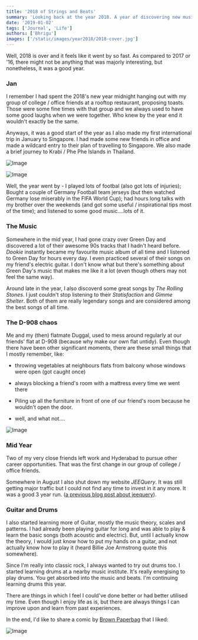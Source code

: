 ```yaml
---
title: '2018 of Strings and Beats'
summary: 'Looking back at the year 2018. A year of discovering new music, saying goodbye to friends, and self reflection'
date: '2019-01-02'
tags: ['Journal', 'Life']
authors: ['Bhrigu']
images: ['/static/images/year2018/2018-cover.jpg']
---
```


Well, 2018 is over and it feels like it went by so fast. As compared to 2017 or '16, there might not be anything that was majorly interesting, but nonetheless, it was a good year. 



### Jan

I remember I had spent the 2018's new year midnight hanging out with my group of college / office friends at a rooftop restaurant, proposing toasts. Those were some fine times with that group and we always used to have some good laughs when we were together. Who knew by the year end it wouldn't exactly be the same. 

Anyways, it was a good start of the year as I also made my first international trip in January to Singapore. I had made some new friends in office and made a wildcard entry to their plan of travelling to Singapore. We also made a brief journey to Krabi / Phe Phe Islands in Thailand. 

![Image](/static/images/year2018/singapore.jpg)

![Image](/static/images/year2018/thailand.jpg)



Well, the year went by - I played lots of footbal (also got lots of injuries); Bought a couple of Germany Football team jerseys (but then watched Germany lose miserably in the FIFA World Cup); had hours long talks with my brother over the weekends (and got some useful / inspirational tips most of the time); and listened to some good music....lots of it.


### The Music

Somewhere in the mid year, I had gone crazy over Green Day and discovered a lot of their awesome 90s tracks that I hadn't heard before. *Dookie* instantly became my favourite music album of all time and I listened to Green Day for hours every day. I even practiced several of their songs on my friend's electric guitar. I don't know what but there's something about Green Day's music that makes me like it a lot (even though others may not feel the same way).

Around late in the year, I also discoverd some great songs by *The Rolling Stones*. I just couldn't stop listening to their *Statisfaction* and *Gimme Shelter*. Both of them are really legendary songs and are considered among the best songs of all time. 



### The D-908 chaos

Me and my (then) flatmate Duggal, used to mess around regularly at our friends' flat at D-908 (because why make our own flat untidy). Even though there have been other significant moments, there are these small things that I mostly remember, like:  

* throwing vegetables at neighbours flats from balcony whose windows were open (got caught once)

* always blocking a friend's room with a mattress every time we went there

* Piling up all the furniture in front of one of our friend's room because he wouldn't open the door.

* well, and what not....

![Image](/static/images/year2018/d908.jpg)


### Mid Year

Two of my very close friends left work and Hyderabad to pursue other career opportunities. That was the first change in our group of college / office friends.

Somewhere in August I also shut down my website *JEEQuery*. It was still getting major traffic but I could not find any time to invest in it any more. It was a good 3 year run. ([a previous blog post about jeequery](http://bhrigu.me/blog/2017/02/23/jeequery-journey/)).


### Guitar and Drums

I also started learning more of Guitar, mostly the music theory, scales and patterns. I had already been playing guitar for long and was able to play & learn the basic songs (both acoustic and electric). But, until I actually know the theory, I would just know how to put my hands on a guitar, and not actually know how to play it (heard Billie Joe Armstrong quote this somewhere).

Since I'm really into classic rock, I always wanted to try out drums too. I started learning drums at a nearby music institute. It's really energising to play drums. You get absorbed into the music and beats. I'm continuing learning drums this year. 


There are things in which I feel I could've done better or had better utilised my time. Even though I enjoy life as is, but there are always things I can improve upon and learn from past experiences.


In the end, I'd like to share a comic by [Brown Paperbag](https://www.facebook.com/brownpaperbagcomics/) that I liked:


![Image](/static/images/year2018/comic.jpg)

